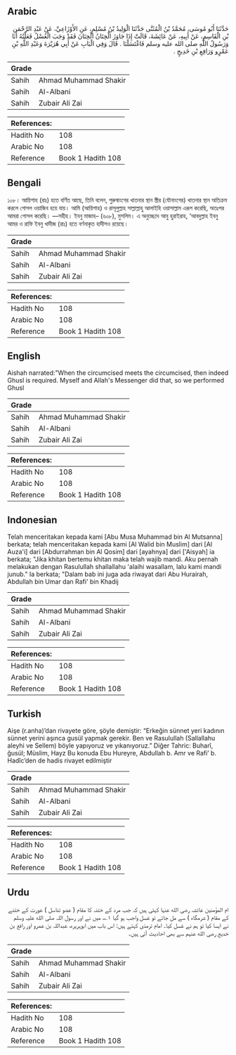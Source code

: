 ## Arabic


<div dir="rtl" lang="ar" style={{fontSize:'larger',backgroundColor:'#f8f9fa',padding:20}}>
حَدَّثَنَا أَبُو مُوسَى، مُحَمَّدُ بْنُ الْمُثَنَّى حَدَّثَنَا الْوَلِيدُ بْنُ مُسْلِمٍ، عَنِ الأَوْزَاعِيِّ، عَنْ عَبْدِ الرَّحْمَنِ بْنِ الْقَاسِمِ، عَنْ أَبِيهِ، عَنْ عَائِشَةَ، قَالَتْ إِذَا جَاوَزَ الْخِتَانُ الْخِتَانَ فَقَدْ وَجَبَ الْغُسْلُ فَعَلْتُهُ أَنَا وَرَسُولُ اللَّهِ صلى الله عليه وسلم فَاغْتَسَلْنَا ‏.‏ قَالَ وَفِي الْبَابِ عَنْ أَبِي هُرَيْرَةَ وَعَبْدِ اللَّهِ بْنِ عَمْرٍو وَرَافِعِ بْنِ خَدِيجٍ ‏.‏
</div>
<div style={{backgroundColor:'#f8f9fa',padding:20, marginBottom: 10}}><table> <thead> <tr> <th>Grade</th> <th></th> </tr> </thead> <tbody> <tr><td>Sahih</td><td>Ahmad Muhammad Shakir</td></tr><tr><td>Sahih</td><td>Al-Albani</td></tr><tr><td>Sahih</td><td>Zubair Ali Zai</td></tr></tbody></table><table> <thead> <tr> <th>References:</th> <th></th> </tr> </thead> <tbody><tr><td>Hadith No</td><td>108</td></tr><tr><td>Arabic No</td><td>108</td></tr><tr><td>Reference</td><td>Book 1 Hadith 108</td></tr></tbody></table></div>

## Bengali


<div dir="ltr" lang="bn" style={{fontSize:'larger',backgroundColor:'#f8f9fa',padding:20}}>
১০৮। আয়িশাহ (রাঃ) হতে বর্ণিত আছে, তিনি বলেন, পুরুষাংগের খাতনার স্থান স্ত্রীর (যৌনাংগের) খাতনার স্থান অতিক্রম করলে গোসল ওয়াজিব হয়ে যায়। আমি (আয়িশাহ) ও রাসূলুল্লাহ সাল্লাল্লাহু আলাইহি ওয়াসাল্লাম এরূপ করেছি, অতঃপর আমরা গোসল করেছি। —সহীহ। ইবনু মাজাহ– (৬০৮), মুসলিম। এ অনুচ্ছেদে আবু হুরাইরাহ, ‘আবদুল্লাহ ইবনু আমর ও রাফি ইবনু খাদীজ (রাঃ) হতে বর্ণনাকৃত হাদীসও রয়েছে।
</div>
<div style={{backgroundColor:'#f8f9fa',padding:20, marginBottom: 10}}><table> <thead> <tr> <th>Grade</th> <th></th> </tr> </thead> <tbody> <tr><td>Sahih</td><td>Ahmad Muhammad Shakir</td></tr><tr><td>Sahih</td><td>Al-Albani</td></tr><tr><td>Sahih</td><td>Zubair Ali Zai</td></tr></tbody></table><table> <thead> <tr> <th>References:</th> <th></th> </tr> </thead> <tbody><tr><td>Hadith No</td><td>108</td></tr><tr><td>Arabic No</td><td>108</td></tr><tr><td>Reference</td><td>Book 1 Hadith 108</td></tr></tbody></table></div>

## English


<div dir="ltr" lang="en" style={{fontSize:'larger',backgroundColor:'#f8f9fa',padding:20}}>
Aishah narrated:"When the circumcised meets the circumcised, then indeed Ghusl is required. Myself and Allah's Messenger did that, so we performed Ghusl
</div>
<div style={{backgroundColor:'#f8f9fa',padding:20, marginBottom: 10}}><table> <thead> <tr> <th>Grade</th> <th></th> </tr> </thead> <tbody> <tr><td>Sahih</td><td>Ahmad Muhammad Shakir</td></tr><tr><td>Sahih</td><td>Al-Albani</td></tr><tr><td>Sahih</td><td>Zubair Ali Zai</td></tr></tbody></table><table> <thead> <tr> <th>References:</th> <th></th> </tr> </thead> <tbody><tr><td>Hadith No</td><td>108</td></tr><tr><td>Arabic No</td><td>108</td></tr><tr><td>Reference</td><td>Book 1 Hadith 108</td></tr></tbody></table></div>

## Indonesian


<div dir="ltr" lang="id" style={{fontSize:'larger',backgroundColor:'#f8f9fa',padding:20}}>
Telah menceritakan kepada kami [Abu Musa Muhammad bin Al Mutsanna] berkata; telah menceritakan kepada kami [Al Walid bin Muslim] dari [Al Auza'i] dari [Abdurrahman bin Al Qosim] dari [ayahnya] dari ['Aisyah] ia berkata; "Jika khitan bertemu khitan maka telah wajib mandi. Aku pernah melakukan dengan Rasulullah shallallahu 'alaihi wasallam, lalu kami mandi junub." Ia berkata; "Dalam bab ini juga ada riwayat dari Abu Hurairah, Abdullah bin Umar dan Rafi' bin Khadij
</div>
<div style={{backgroundColor:'#f8f9fa',padding:20, marginBottom: 10}}><table> <thead> <tr> <th>Grade</th> <th></th> </tr> </thead> <tbody> <tr><td>Sahih</td><td>Ahmad Muhammad Shakir</td></tr><tr><td>Sahih</td><td>Al-Albani</td></tr><tr><td>Sahih</td><td>Zubair Ali Zai</td></tr></tbody></table><table> <thead> <tr> <th>References:</th> <th></th> </tr> </thead> <tbody><tr><td>Hadith No</td><td>108</td></tr><tr><td>Arabic No</td><td>108</td></tr><tr><td>Reference</td><td>Book 1 Hadith 108</td></tr></tbody></table></div>

## Turkish


<div dir="ltr" lang="tr" style={{fontSize:'larger',backgroundColor:'#f8f9fa',padding:20}}>
Aişe (r.anha)’dan rivayete göre, şöyle demiştir: “Erkeğin sünnet yeri kadının sünnet yerini aşınca gusül yapmak gerekir. Ben ve Rasulullah (Sallallahu aleyhi ve Sellem) böyle yapıyoruz ve yıkanıyoruz.” Diğer Tahric: Buharî, ğusül; Müslim, Hayz Bu konuda Ebu Hureyre, Abdullah b. Amr ve Rafi’ b. Hadîc’den de hadis rivayet edilmiştir
</div>
<div style={{backgroundColor:'#f8f9fa',padding:20, marginBottom: 10}}><table> <thead> <tr> <th>Grade</th> <th></th> </tr> </thead> <tbody> <tr><td>Sahih</td><td>Ahmad Muhammad Shakir</td></tr><tr><td>Sahih</td><td>Al-Albani</td></tr><tr><td>Sahih</td><td>Zubair Ali Zai</td></tr></tbody></table><table> <thead> <tr> <th>References:</th> <th></th> </tr> </thead> <tbody><tr><td>Hadith No</td><td>108</td></tr><tr><td>Arabic No</td><td>108</td></tr><tr><td>Reference</td><td>Book 1 Hadith 108</td></tr></tbody></table></div>

## Urdu


<div dir="rtl" lang="ur" style={{fontSize:'larger',backgroundColor:'#f8f9fa',padding:20}}>
ام المؤمنین عائشہ رضی الله عنہا کہتی ہیں کہ جب مرد کے ختنہ کا مقام ( عضو تناسل ) عورت کے ختنے کے مقام ( شرمگاہ ) سے مل جائے تو غسل واجب ہو گیا ۱؎، میں نے اور رسول اللہ صلی الله علیہ وسلم نے ایسا کیا تو ہم نے غسل کیا۔ امام ترمذی کہتے ہیں: اس باب میں ابوہریرہ، عبداللہ بن عمرو اور رافع بن خدیج رضی الله عنہم سے بھی احادیث آئی ہیں۔
</div>
<div style={{backgroundColor:'#f8f9fa',padding:20, marginBottom: 10}}><table> <thead> <tr> <th>Grade</th> <th></th> </tr> </thead> <tbody> <tr><td>Sahih</td><td>Ahmad Muhammad Shakir</td></tr><tr><td>Sahih</td><td>Al-Albani</td></tr><tr><td>Sahih</td><td>Zubair Ali Zai</td></tr></tbody></table><table> <thead> <tr> <th>References:</th> <th></th> </tr> </thead> <tbody><tr><td>Hadith No</td><td>108</td></tr><tr><td>Arabic No</td><td>108</td></tr><tr><td>Reference</td><td>Book 1 Hadith 108</td></tr></tbody></table></div>